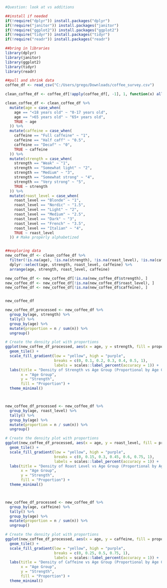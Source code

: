 ```r
#Question: look at vs additions

##install if needed
if(!require("dplyr")) install.packages("dplyr")
if(!require("janitor")) install.packages("janitor")
if(!require("ggplot2")) install.packages("ggplot2")
if(!require("tidyr")) install.packages("tidyr")
if(!require("readr")) install.packages("readr")

##bring in libraries
library(dplyr)
library(janitor)
library(ggplot2)
library(tidyr)
library(readr)

##pull and shrink data
coffee_df <- read_csv("C:/Users/grego/Downloads/coffee_survey.csv")

clean_coffee_df <- coffee_df[!apply(coffee_df[, -1], 1, function(x) all(is.na(x))), ] #remove data if everything is NA

clean_coffee_df <- clean_coffee_df %>%
  mutate(age = case_when(
    age == "<18 years old" ~ "0-17 years old",
    age == ">65 years old" ~ "65+ years old",
    TRUE ~ age
  )) %>%
  mutate(caffeine = case_when(
    caffeine == "Full caffeine" ~ "1",
    caffeine == "Half caff" ~ "0.5",
    caffeine == "Decaf" ~ "0",
    TRUE ~ caffeine
  )) %>%
  mutate(strength = case_when(
    strength == "Weak" ~ "1",
    strength == "Somewhat light" ~ "2",
    strength == "Medium" ~ "3",
    strength == "Somewhat strong" ~ "4",
    strength == "Very strong" ~ "5",
    TRUE ~ strength
  )) %>%
  mutate(roast_level = case_when(
    roast_level == "Blonde" ~ "1",
    roast_level == "Nordic" ~ "1.5",
    roast_level == "Light" ~ "2",
    roast_level == "Medium" ~ "2.5",
    roast_level == "Dark" ~ "3",
    roast_level == "French" ~ "3.5",
    roast_level == "Italian" ~ "4",
    TRUE ~ roast_level
  )) # Make properly alphabetized


##exploring data
new_coffee_df <- clean_coffee_df %>%
  filter(!is.na(age), !is.na(strength), !is.na(roast_level), !is.na(caffeine)) %>%
  dplyr::select(age, strength, roast_level, caffeine) %>%
  arrange(age, strength, roast_level, caffeine)

new_coffee_df <- new_coffee_df[!is.na(new_coffee_df$strength), ]
new_coffee_df <- new_coffee_df[!is.na(new_coffee_df$roast_level), ]
new_coffee_df <- new_coffee_df[!is.na(new_coffee_df$caffeine), ]


new_coffee_df

new_coffee_df_processed <- new_coffee_df %>%
  group_by(age, strength) %>%
  tally() %>%
  group_by(age) %>%
  mutate(proportion = n / sum(n)) %>%
  ungroup()

# Create the density plot with proportions
ggplot(new_coffee_df_processed, aes(x = age, y = strength, fill = proportion)) +
  geom_tile() +
  scale_fill_gradient(low = "yellow", high = "purple", 
                      breaks = c(0, 0.1, 0.2, 0.3, 0.4, 0.5, 1),
                      labels = scales::label_percent(accuracy = 1)) +
  labs(title = "Density of Strength vs Age Group (Proportional by Age Group)",
       x = "Age Group",
       y = "Strength",
       fill = "Proportion") +
  theme_minimal()



new_coffee_df_processed <- new_coffee_df %>%
  group_by(age, roast_level) %>%
  tally() %>%
  group_by(age) %>%
  mutate(proportion = n / sum(n)) %>%
  ungroup()

# Create the density plot with proportions
ggplot(new_coffee_df_processed, aes(x = age, y = roast_level, fill = proportion)) +
  geom_tile() +
  scale_fill_gradient(low = "yellow", high = "purple", 
                      breaks = c(0, 0.15, 0.3, 0.45, 0.6, 0.75, 1),
                      labels = scales::label_percent(accuracy = 1)) +
  labs(title = "Density of Roast Level vs Age Group (Proportional by Age Group)",
       x = "Age Group",
       y = "Strength",
       fill = "Proportion") +
  theme_minimal()



new_coffee_df_processed <- new_coffee_df %>%
  group_by(age, caffeine) %>%
  tally() %>%
  group_by(age) %>%
  mutate(proportion = n / sum(n)) %>%
  ungroup()

# Create the density plot with proportions
ggplot(new_coffee_df_processed, aes(x = age, y = caffeine, fill = proportion)) +
  geom_tile() +
  scale_fill_gradient(low = "yellow", high = "purple", 
                      breaks = c(0, 0.25, 0.5, 0.75, 1),
                      labels = scales::label_percent(accuracy = 1)) +
  labs(title = "Density of Caffeine vs Age Group (Proportional by Age Group)",
       x = "Age Group",
       y = "Strength",
       fill = "Proportion") +
  theme_minimal()

```